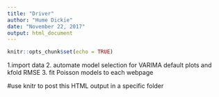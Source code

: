 ```yaml
---
title: "Driver"
author: "Hume Dickie"
date: "November 22, 2017"
output: html_document
---
```


```r
knitr::opts_chunk$set(echo = TRUE)
```

1.import data
2. automate model selection for VARIMA
  default plots and kfold RMSE
3. fit Poisson models to each webpage

#use knitr to post this HTML output in a specific folder